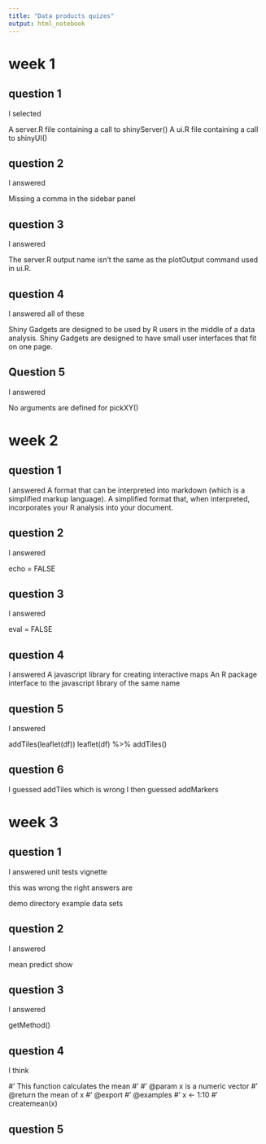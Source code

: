 ```yaml
---
title: "Data products quizes"
output: html_notebook
---
```


# week 1

## question 1

I selected

A server.R file containing a call to shinyServer()
A ui.R file containing a call to shinyUI()

## question 2

I answered 

Missing a comma in the sidebar panel

## question 3

I answered

The server.R output name isn't the same as the plotOutput command used in ui.R.

## question 4

I answered all of these

Shiny Gadgets are designed to be used by R users in the middle of a data analysis.
Shiny Gadgets are designed to have small user interfaces that fit on one page.


## Question 5

I answered

No arguments are defined for pickXY()



# week 2

## question 1

I answered
A format that can be interpreted into markdown (which is a simplified markup language).
A simplified format that, when interpreted, incorporates your R analysis into your document.

## question 2

I answered

echo = FALSE

## question 3

I answered

eval = FALSE

## question 4

I answered 
A javascript library for creating interactive maps
An R package interface to the javascript library of the same name

## question 5

I answered

addTiles(leaflet(df))
leaflet(df) %>% addTiles()

## question 6

I guessed addTiles which is wrong
I then guessed addMarkers



# week 3

## question 1
I answered
unit tests
vignette

this was wrong the right answers are

demo directory
example data sets


## question 2
I answered

mean
predict
show

## question 3

I answered

getMethod()

## question 4

I think

#' This function calculates the mean
#' 
#' @param x is a numeric vector
#' @return the mean of x
#' @export
#' @examples 
#' x <- 1:10
#' createmean(x)

## question 5









































